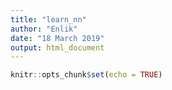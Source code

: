 ```yaml
---
title: "learn_nn"
author: "Enlik"
date: "18 March 2019"
output: html_document
---
```


```r
knitr::opts_chunk$set(echo = TRUE)
```

## 